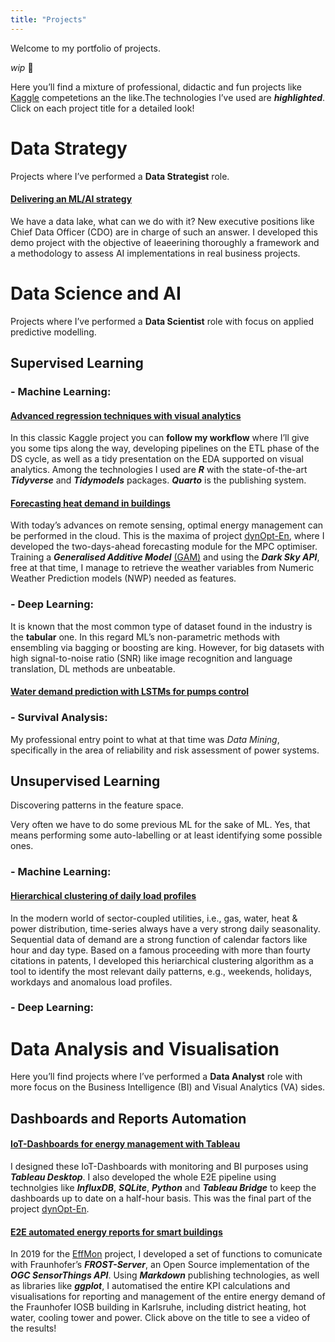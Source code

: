 ```yaml
---
title: "Projects"
---
```


Welcome to my portfolio of projects. 

*wip* 🚧

Here you'll find a mixture of professional, didactic and fun projects like [Kaggle](https://www.kaggle.com/jorgethomasm) competetions an the like.The technologies I've used are ***highlighted***. Click on each project title for a detailed look!

# Data Strategy
Projects where I've performed a **Data Strategist** role.

#### [Delivering an ML/AI strategy](https://docs.google.com/presentation/d/1NpMqORh_Y_tXOoqrKukTng7ewtSOAyFB/edit?usp=sharing&ouid=102039995413823268978&rtpof=true&sd=true){target="_blank"}
We have a data lake, what can we do with it? New executive positions like Chief Data Officer (CDO) are in charge of such an answer.
I developed this demo project with the objective of leaeerining thoroughly a framework and a methodology to assess AI implementations in real business projects. 

# Data Science and AI

Projects where I've performed a **Data Scientist** role with focus on applied predictive modelling.

## Supervised Learning
### - Machine Learning:
#### [Advanced regression techniques with visual analytics](https://jorgethomasm.github.io/Ames-house-prices-prediction/HousePrices.html){target="_blank"}
In this classic Kaggle project you can **follow my workflow** where I'll give you some tips along the way, developing pipelines on the ETL phase of the DS cycle, as well as a tidy presentation on the EDA supported on visual analytics. Among the technologies I used are ***R*** with the state-of-the-art ***Tidyverse*** and ***Tidymodels*** packages. ***Quarto*** is the publishing system.

#### [Forecasting heat demand in buildings](https://ieeexplore.ieee.org/document/9144899){target="_blank"}
With today's advances on remote sensing, optimal energy management can be performed in the cloud. This is the maxima of project [dynOpt-En](https://www.iosb.fraunhofer.de/de/projekte-produkte/dynopt-en.html){target="_blank"}, where I developed the two-days-ahead forecasting module for the MPC optimiser. Training a ***Generalised Additive Model*** [(GAM)](https://en.wikipedia.org/wiki/Generalized_additive_model){target="_blank"} and using the ***Dark Sky API***, free at that time, I manage to retrieve the weather variables from Numeric Weather Prediction models (NWP) needed as features.

### - Deep Learning:
It is known that the most common type of dataset found in the industry is the **tabular** one. In this regard ML's non-parametric methods with ensembling via bagging or boosting are king. However, for big datasets with high signal-to-noise ratio (SNR) like image recognition and language translation, DL methods are unbeatable.

#### [Water demand prediction with LSTMs for pumps control](https://www.researchgate.net/publication/349694237_Application_of_LSTM_Networks_for_Water_Demand_Prediction_in_Optimal_Pump_Control){target="_blank"}

### - Survival Analysis:
My professional entry point to what at that time was *Data Mining*, specifically in the area of reliability and risk assessment of power systems.

## Unsupervised Learning
Discovering patterns in the feature space.

Very often we have to do some previous ML for the sake of ML. Yes, that means performing some auto-labelling or at least identifying some possible ones.

### - Machine Learning:
#### [Hierarchical clustering of daily load profiles](https://github.com/jorgethomasm/HOME-Timeseries_Clustering_of_Daily_Profiles/wiki#which-daily-heat-demand-pattern-shape-belongs-to-which-mean-daily-ambient-temperature){target="_blank"}

In the modern world of sector-coupled utilities, i.e., gas, water, heat & power distribution, time-series always have a very strong daily seasonality. Sequential data of demand are a strong function of calendar factors like hour and day type. 
Based on a famous proceeding with more than fourty citations in patents, I developed this heriarchical clustering algorithm as a tool to identify the most relevant daily patterns, e.g., weekends, holidays, workdays and anomalous load profiles.

### - Deep Learning:

# Data Analysis and Visualisation 

Here you'll find projects where I've performed a **Data Analyst** role with more focus on the Business Intelligence (BI) and Visual Analytics (VA) sides.

## Dashboards and Reports Automation
#### [IoT-Dashboards for energy management with Tableau](https://public.tableau.com/app/profile/iosb.mrd/viz/DynOpt-En-DemoLoerrach/Monitoring){target="_blank"}

I designed these IoT-Dashboards with monitoring and BI purposes using ***Tableau Desktop***. I also developed the whole E2E pipeline using technolgies like ***InfluxDB***, ***SQLite***, ***Python*** and ***Tableau Bridge*** to keep the dashboards up to date on a half-hour basis.
This was the final part of the project [dynOpt-En](https://www.iosb.fraunhofer.de/de/projekte-produkte/dynopt-en.html){target="_blank"}. 

#### [E2E automated energy reports for smart buildings](https://youtu.be/lk5LCfiX0Uk?t=2522){target="_blank"}

In 2019 for the [EffMon](https://www.iosb.fraunhofer.de/en/projects-and-products/effmon-efficient-monitoring.html) project, I developed a set of functions to comunicate with Fraunhofer's ***FROST-Server***, 
an Open Source implementation of the ***OGC SensorThings API***. Using ***Markdown*** publishing technologies, as well as libraries like ***ggplot***, I automatised the entire KPI calculations and visualisations for reporting and management of the entire energy demand of the Fraunhofer IOSB building in Karlsruhe, including district heating, hot water, cooling tower and power. Click above on the title to see a video of the results!

